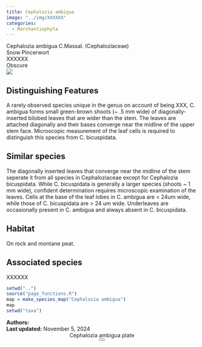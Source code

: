 ```yaml
---
title: Cephalozia ambigua
image: "../img/XXXXXX"
categories:
  - Marchantiophyta
---
```


<div class="info-panel">
 <div class="info-top">
  <div class="taxon-scientific"><span class="taxon-name">Cephalozia ambigua</span> <span class="taxon-authority">C.Massal.</span> <span class="taxon-family">(Cephaloziaceae)</span></div>
  <div class="taxon-common">Snow Pincerwort</div>
 </div>
 <div class="info-bottom">
  <div class="taxon-qnd">XXXXXX</div>
  <div class="taxon-abundance">Obscure</div>
 </div>
</div>
<div class="imerss-content-frame">
 <div class="imerss-image-header">
  <div class="imerss-image-holder imerss-column-left" data-toggle="tooltip" style="background-image: url(../img/XXXXXX)" title="XXXXXX">
  </div>

  <div class="imerss-image-holder imerss-column-right" data-toggle="tooltip" style="background-image: url(../img/XXXXXX)" title="XXXXXX">
  </div>
 
 </div>
 <div class="imerss-content-lower">
  <div class="imerss-column-left">
  <div class="tab-microscope" data-micromodal-trigger="modal-plate">
  <img src="../img/bryo guide microscope.png"/>
  </div>

<h2>Distinguishing Features</h2>

A rarely observed species unique in the genus on account of being XXX, C. ambigua forms small green-brown shoots (~ .5 mm wide) of diagonally-inserted bilobed leaves that are wider than the stem.  The leaves are attached diagonally and their bases converge near the midline of the upper stem face. Microscopic measurement of the leaf cells is required to distinguish this species from C. bicuspidata. 

<h2>Similar species</h2>

The diagonally inserted leaves that converge near the midline of the stem seperate it from all species in Cephaloziaceae except for Cephalozia bicuspidata. While C. bicuspidata is generally a larger species (shoots ~ 1 mm wide), confident determination requires microscopic examination of the leaves. Cells at the base of the leaf lobes in C. ambigua are &lt; 24um wide, while those of C. bicuspidata are &gt; 24 um wide. Underleaves are occasionally present in C. ambigua and always absent in C. bicuspidata. 

<h2>Habitat</h2>

On rock and montane peat. 

<h2>Associated species</h2>

XXXXXX
</div>

<div class="imerss-column-right">

<div class="imerss-image-holder imerss-column-right" data-toggle="tooltip" style="background-image: url(../img/XXXXX)" title="XXXXX">
</div>

<div class="imerss-map-holder">
```r
setwd("..")
source("page_functions.R")
map = make_species_map("Cephalozia ambigua")
map
setwd("taxa")
```
</div>

</div>

</div>
</div>

<div class="taxon-footer">
 <div class="taxon-authors"><b>Authors:</b> <span></span></div>
 <div class="taxon-update"><b>Last updated:</b> <span>November 5, 2024</span></div>
</div>

<div class="modal micromodal-slide" id="modal-plate" aria-hidden="true">
 <div class="modal__overlay" tabindex="-1" data-micromodal-close>
  <div class="modal__container" role="dialog" aria-modal="true" aria-labelledby="modal-plate-title" >
   <header class="modal__header">
   <div class="modal__title" id="modal-plate-title">
  Cephalozia ambigua plate
   </div>
   <button class="modal__close" aria-label="Close" data-micromodal-close></button>
   </header>
  <div class="modal__content" id="modal-plate-content">
   <div class="imerss-image-holder" data-toggle="tooltip" style="background-image: url(../img/XXXXX)" title="XXXXX">
  </div>
  </div>
  </div>
 </div>
</div>

<script src="../js/micromodal.min.js"></script>
<link href="../css/style-taxon.css" rel="stylesheet">
<link href="../css/micromodal.css" rel="stylesheet">

<script>
MicroModal.init();
</script>

